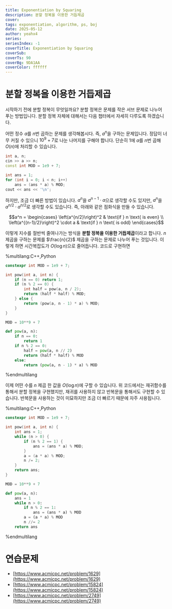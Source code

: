 ```yaml
---
title: Exponentiation by Squaring
description: 분할 정복을 이용한 거듭제곱
cover:
tags: exponentiation, algorithm, ps, boj
date: 2025-05-12
author: yeahx4
series: 
seriesIndex: -1
coverTitle: Exponentiation by Squaring
coverSub: 
coverTs: 90
coverBg: 9DA1AA
coverColor: ffffff
---
```


# 분할 정복을 이용한 거듭제곱

시작하기 전에 분할 정복이 무엇일까요? 분할 정복은 문제를 작은 서브 문제로 나누어 푸는
방법입니다. 분할 정복 자체에 대해서는 다음 챕터에서 자세히 다루도록 하겠습니다.

어떤 정수 $a$를 $n$번 곱하는 문제를 생각해봅시다. 즉, $a^n$을 구하는 문제입니다.
정답이 너무 커질 수 있으니 $10^9 + 7$로 나눈 나머지를 구해야 합니다.
단순히 1에 $a$를 $n$번 곱해 $O(n)$에 처리할 수 있습니다.

```cpp
int a, n;
cin >> a >> n;
const int MOD = 1e9 + 7;

int ans = 1;
for (int i = 0; i < n; i++)
    ans = (ans * a) % MOD;
cout << ans << '\n';
```

하지만, 조금 더 빠른 방법이 있습니다. $a^n$을 $a^{n - 1} \cdot a$으로 생각할 수도
있지만, $a^n$을 $a^{n / 2} \cdot a^{n / 2}$로 생각할 수도 있습니다. 즉,
아래와 같은 점화식을 만들 수 있습니다.

```math
a^n = 
\begin{cases}
  \left(a^{n/2}\right)^2 & \text{if } n \text{ is even} \\
  \left(a^{(n-1)/2}\right)^2 \cdot a & \text{if } n \text{ is odd}
\end{cases}
```

이렇게 지수를 절반씩 줄여나가는 방식을 **분할 정복을 이용한 거듭제곱**이라고 합니다.
$n$제곱을 구하는 문제를 $\frac{n}{2}$ 제곱을 구하는 문제로 나누어 푸는 것입니다.
이렇게 하면 시간복잡도가 $O(\log n)$으로 줄어듭니다. 코드로 구현하면

%multilang:C++,Python
```cpp
constexpr int MOD = 1e9 + 7;

int pow(int a, int n) {
    if (n == 0) return 1;
    if (n % 2 == 0) {
        int half = pow(a, n / 2);
        return (half * half) % MOD;
    } else {
        return (pow(a, n - 1) * a) % MOD;
    }
}
```

```python
MOD = 10**9 + 7

def pow(a, n):
    if n == 0:
        return 1
    if n % 2 == 0:
        half = pow(a, n // 2)
        return (half * half) % MOD
    else:
        return (pow(a, n - 1) * a) % MOD
```
%endmultilang

이제 어떤 수를 $n$ 제곱 한 값을 $O(\log n)$에 구할 수 있습니다. 위 코드에서는 
재귀함수를 통해서 분할 정복을 구현했지만, 재귀를 사용하지 않고 반복문을 통해서도
구현할 수 있습니다. 반복문을 사용하는 것이 미묘하지만 조금 더 빠르기 때문에
자주 사용됩니다.

%multilang:C++,Python
```cpp
constexpr int MOD = 1e9 + 7;

int pow(int a, int n) {
    int ans = 1;
    while (n > 0) {
        if (n % 2 == 1) {
            ans = (ans * a) % MOD;
        }
        a = (a * a) % MOD;
        n /= 2;
    }
    return ans;
}
```

```python
MOD = 10**9 + 7

def pow(a, n):
    ans = 1
    while n > 0:
        if n % 2 == 1:
            ans = (ans * a) % MOD
        a = (a * a) % MOD
        n //= 2
    return ans
```
%endmultilang

# 연습문제

- [https://www.acmicpc.net/problem/1629](https://www.acmicpc.net/problem/1629)
- [https://www.acmicpc.net/problem/15824](https://www.acmicpc.net/problem/15824)
- [https://www.acmicpc.net/problem/2749](https://www.acmicpc.net/problem/2749)
